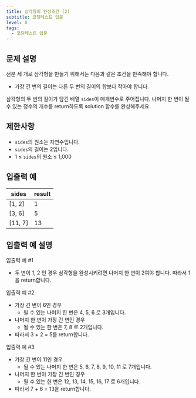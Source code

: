 ```yaml
---
title: 삼각형의 완성조건 (2)
subtitle: 코딩테스트 입문
level: 0
tags:
  - 코딩테스트 입문
---
```


## 문제 설명

선분 세 개로 삼각형을 만들기 위해서는 다음과 같은 조건을 만족해야 합니다.

- 가장 긴 변의 길이는 다른 두 변의 길이의 합보다 작아야 합니다.

삼각형의 두 변의 길이가 담긴 배열 `sides`이 매개변수로 주어집니다. 나머지 한 변이 될 수 있는 정수의 개수를 return하도록 solution 함수를 완성해주세요.

## 제한사항

- `sides`의 원소는 자연수입니다.
- `sides`의 길이는 2입니다.
- 1 ≤ `sides`의 원소 ≤ 1,000

## 입출력 예

| sides     | result |
| --------- | ------ |
| \[1, 2\]  | 1      |
| \[3, 6\]  | 5      |
| \[11, 7\] | 13     |

## 입출력 예 설명

입출력 예 #1

- 두 변이 1, 2 인 경우 삼각형을 완성시키려면 나머지 한 변이 2여야 합니다. 따라서 1을 return합니다.

입출력 예 #2

- 가장 긴 변이 6인 경우
  - 될 수 있는 나머지 한 변은 4, 5, 6 로 3개입니다.
- 나머지 한 변이 가장 긴 변인 경우
  - 될 수 있는 한 변은 7, 8 로 2개입니다.
- 따라서 3 + 2 = 5를 return합니다.

입출력 예 #3

- 가장 긴 변이 11인 경우
  - 될 수 있는 나머지 한 변은 5, 6, 7, 8, 9, 10, 11 로 7개입니다.
- 나머지 한 변이 가장 긴 변인 경우
  - 될 수 있는 한 변은 12, 13, 14, 15, 16, 17 로 6개입니다.
- 따라서 7 + 6 = 13을 return합니다.
